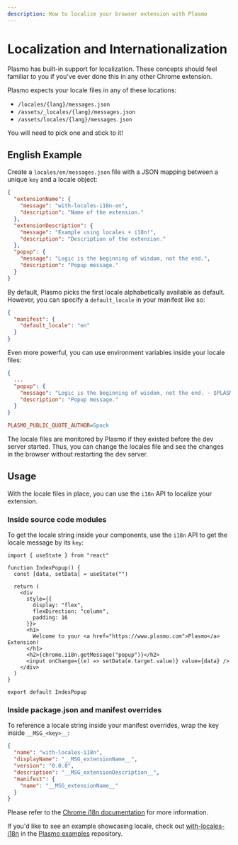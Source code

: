 ```yaml
---
description: How to localize your browser extension with Plasmo
---
```


# Localization and Internationalization

Plasmo has built-in support for localization. These concepts should feel familiar to you if you've ever done this in any other Chrome extension.

Plasmo expects your locale files in any of these locations:

- `/locales/{lang}/messages.json`
- `/assets/_locales/{lang}/messages.json`
- `/assets/locales/{lang}/messages.json`

You will need to pick one and stick to it!

## English Example

Create a `locales/en/messages.json` file with a JSON mapping between a unique `key` and a locale object:

```json filename="locales/en/messages.json"
{
  "extensionName": {
    "message": "with-locales-i18n-en",
    "description": "Name of the extension."
  },
  "extensionDescription": {
    "message": "Example using locales + i18n!",
    "description": "Description of the extension."
  },
  "popup": {
    "message": "Logic is the beginning of wisdom, not the end.",
    "description": "Popup message."
  }
}
```

By default, Plasmo picks the first locale alphabetically available as default. However, you can specify a `default_locale` in your manifest like so:

```json filename="package.json"
{
  "manifest": {
    "default_locale": "en"
  }
}
```

Even more powerful, you can use environment variables inside your locale files:

```json filename="locales/en/messages.json"
{
  ...
  "popup": {
    "message": "Logic is the beginning of wisdom, not the end. - $PLASMO_PUBLIC_QUOTE_AUTHOR",
    "description": "Popup message."
  }
}
```

```ini filename=".env"
PLASMO_PUBLIC_QUOTE_AUTHOR=Spock
```

The locale files are monitored by Plasmo if they existed before the dev server started. Thus, you can change the locales file and see the changes in the browser without restarting the dev server.

## Usage

With the locale files in place, you can use the `i18n` API to localize your extension.

### Inside source code modules

To get the locale string inside your components, use the `i18n` API to get the locale message by its `key`:

```tsx filename="popup.tsx"
import { useState } from "react"

function IndexPopup() {
  const [data, setData] = useState("")

  return (
    <div
      style={{
        display: "flex",
        flexDirection: "column",
        padding: 16
      }}>
      <h1>
        Welcome to your <a href="https://www.plasmo.com">Plasmo</a> Extension!
      </h1>
      <h2>{chrome.i18n.getMessage("popup")}</h2>
      <input onChange={(e) => setData(e.target.value)} value={data} />
    </div>
  )
}

export default IndexPopup
```

### Inside package.json and manifest overrides

To reference a locale string inside your manifest overrides, wrap the key inside `__MSG_<key>__`:

```json filename="package.json"
{
  "name": "with-locales-i18n",
  "displayName": "__MSG_extensionName__",
  "version": "0.0.0",
  "description": "__MSG_extensionDescription__",
  "manifest": {
    "name": "__MSG_extensionName__"
  }
}
```

Please refer to the [Chrome i18n documentation](https://developer.chrome.com/extensions/i18n) for more information.

If you'd like to see an example showcasing locale, check out [with-locales-i18n](https://github.com/PlasmoHQ/examples/blob/main/with-locales-i18n) in the [Plasmo examples](https://github.com/PlasmoHQ/examples) repository.
